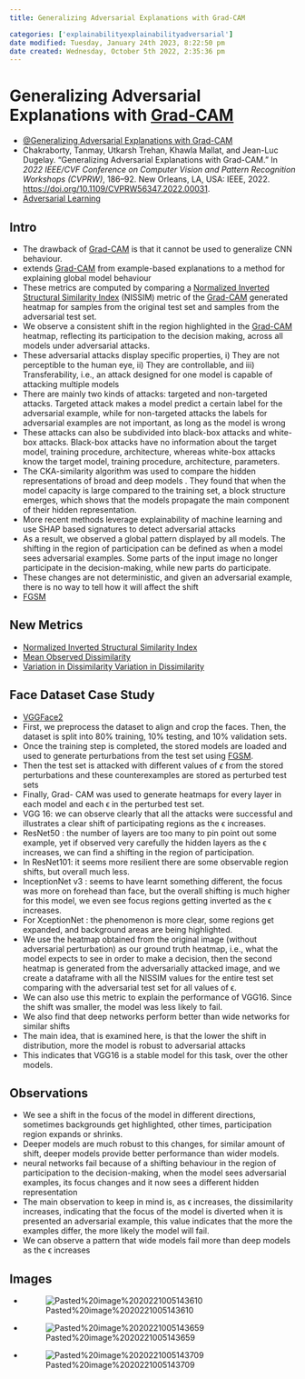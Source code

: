 ```yaml
---
title: Generalizing Adversarial Explanations with Grad-CAM

categories: ['explainabilityexplainabilityadversarial']
date modified: Tuesday, January 24th 2023, 8:22:50 pm
date created: Wednesday, October 5th 2022, 2:35:36 pm
---
```


# Generalizing Adversarial Explanations with [Grad-CAM](Grad-CAM.qmd)
- [@Generalizing Adversarial Explanations with Grad-CAM](@Generalizing Adversarial Explanations with Grad-CAM.qmd)
- Chakraborty, Tanmay, Utkarsh Trehan, Khawla Mallat, and Jean-Luc Dugelay. “Generalizing Adversarial Explanations with Grad-CAM.” In _2022 IEEE/CVF Conference on Computer Vision and Pattern Recognition Workshops (CVPRW)_, 186–92. New Orleans, LA, USA: IEEE, 2022. [https://doi.org/10.1109/CVPRW56347.2022.00031](https://doi.org/10.1109/CVPRW56347.2022.00031).
- [Adversarial Learning](Adversarial%20Learning.qmd)

## Intro
- The drawback of [Grad-CAM](Grad-CAM.qmd) is that it cannot be used to generalize CNN behaviour.
- extends [Grad-CAM](Grad-CAM.qmd) from example-based explanations to a method for explaining global model behaviour
- These metrics are computed by comparing a [Normalized Inverted Structural Similarity Index](Normalized%20Inverted%20Structural%20Similarity%20Index.qmd) (NISSIM) metric of the [Grad-CAM](Grad-CAM.qmd) generated heatmap for samples from the original test set and samples from the adversarial test set.
- We observe a consistent shift in the region highlighted in the [Grad-CAM](Grad-CAM.qmd) heatmap, reflecting its participation to the decision making, across all models under adversarial attacks.
- These adversarial attacks display specific properties, i) They are not perceptible to the human eye, ii) They are controllable, and iii) Transferability, i.e., an attack designed for one model is capable of attacking multiple models
- There are mainly two kinds of attacks: targeted and non-targeted attacks. Targeted attack makes a model predict a certain label for the adversarial example, while for non-targeted attacks the labels for adversarial examples are not important, as long as the model is wrong
- These attacks can also be subdivided into black-box attacks and white-box attacks. Black-box attacks have no information about the target model, training procedure, architecture, whereas white-box attacks know the target model, training procedure, architecture, parameters.
- The CKA-similarity algorithm was used to compare the hidden representations of broad and deep models . They found that when the model capacity is large compared to the training set, a block structure emerges, which shows that the models propagate the main component of their hidden representation.
- More recent methods leverage explainability of machine learning and use SHAP based signatures to detect adversarial attacks
- As a result, we observed a global pattern displayed by all models. The shifting in the region of participation can be defined as when a model sees adversarial examples. Some parts of the input image no longer participate in the decision-making, while new parts do participate.
- These changes are not deterministic, and given an adversarial example, there is no way to tell how it will affect the shift
- [FGSM](FGSM.qmd)

## New Metrics
- [Normalized Inverted Structural Similarity Index](Normalized%20Inverted%20Structural%20Similarity%20Index.qmd)
- [Mean Observed Dissimilarity](Mean%20Observed%20Dissimilarity.qmd)
- [Variation in Dissimilarity Variation in Dissimilarity](Variation%20in%20Dissimilarity%20Variation%20in%20Dissimilarity.qmd)

## Face Dataset Case Study
- [VGGFace2](VGGFace2.qmd)
- First, we preprocess the dataset to align and crop the faces. Then, the dataset is split into 80% training, 10% testing, and 10% validation sets.
- Once the training step is completed, the stored models are loaded and used to generate perturbations from the test set using [FGSM](FGSM.qmd).
- Then the test set is attacked with different values of $\epsilon$ from the stored perturbations and these counterexamples are stored as perturbed test sets
- Finally, Grad- CAM was used to generate heatmaps for every layer in each model and each ϵ in the perturbed test set.
- VGG 16: we can observe clearly that all the attacks were successful and illustrates a clear shift of participating regions as the ϵ increases.
- ResNet50 : the number of layers are too many to pin point out some example, yet if observed very carefully the hidden layers as the ϵ increases, we can find a shifting in the region of participation.
- In ResNet101: it seems more resilient there are some observable region shifts, but overall much less.
- InceptionNet v3 : seems to have learnt something different, the focus was more on forehead than face, but the overall shifting is much higher for this model, we even see focus regions getting inverted as the ϵ increases.
- For XceptionNet : the phenomenon is more clear, some regions get expanded, and background areas are being highlighted.
- We use the heatmap obtained from the original image (without adversarial perturbation) as our ground truth heatmap, i.e., what the model expects to see in order to make a decision, then the second heatmap is generated from the adversarially attacked image, and we create a dataframe with all the NISSIM values for the entire test set comparing with the adversarial test set for all values of ϵ.
- We can also use this metric to explain the performance of VGG16. Since the shift was smaller, the model was less likely to fail.
- We also find that deep networks perform better than wide networks for similar shifts
- The main idea, that is examined here, is that the lower the shift in distribution, more the model is robust to adversarial attacks
- This indicates that VGG16 is a stable model for this task, over the other models.

## Observations
- We see a shift in the focus of the model in different directions, sometimes backgrounds get highlighted, other times, participation region expands or shrinks.
- Deeper models are much robust to this changes, for similar amount of shift, deeper models provide better performance than wider models.
- neural networks fail because of a shifting behaviour in the region of participation to the decision-making, when the model sees adversarial examples, its focus changes and it now sees a different hidden representation
- The main observation to keep in mind is, as ϵ increases, the dissimilarity increases, indicating that the focus of the model is diverted when it is presented an adversarial example, this value indicates that the more the examples differ, the more likely the model will fail.
- We can observe a pattern that wide models fail more than deep models as the ϵ increases

## Images
- ![Pasted%20image%2020221005143610](images/Pasted%20image%2020221005143610.png)
- ![Pasted%20image%2020221005143659](images/Pasted%20image%2020221005143659.png)
- ![Pasted%20image%2020221005143709](images/Pasted%20image%2020221005143709.png)



